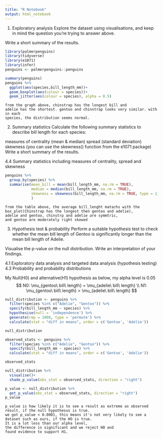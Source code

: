 ```yaml
---
title: "R Notebook"
output: html_notebook
---
```

1. Exploratory analysis
Explore the dataset using visualisations, and keep in mind the question you’re trying to answer above.

Write a short summary of the results.
```r
library(palmerpenguins)
library(tidyverse)
library(e1071)
library(infer)
penguins <- palmerpenguins::penguins 
```

```r
summary(penguins)
penguins %>% 
  ggplot(aes(species,bill_length_mm))+
  geom_boxplot(aes(colour = species))+
  geom_jitter(aes(colour = species), alpha = 0.5)
```
```
from the graph above, chinstrap has the longest bill and 
adelie has the shortest. gentoo and chinstrap looks very similar. with in each 
species, the distribution seems normal.
```

2. Summary statistics
Calculate the following summary statistics to describe bill length for each species:

measures of centrality (mean & median)
spread (standard deviation)
skewness (you can use the skewness() function from the e1071 package)
Write a short summary of the results.

4.4 Summary statistics including measures of centrality, spread and skewness
```r
penguins %>% 
  group_by(species) %>% 
  summarise(mean_bill = mean(bill_length_mm, na.rm = TRUE),
            median = median(bill_length_mm, na.rm = TRUE),
            skewness = skewness(bill_length_mm, na.rm = TRUE, type = 1)
            )
```
```
from the table above, the average bill_lenght matachs with the box_plot(Chinstrap has the longest then gentoo and adelie),
adelie and gentoo, chinstrp and adelie are symmtric,
and gentoo are moderately right skewed 
```


3. Hypothesis test & probability
Perform a suitable hypothesis test to check whether the mean bill length of Gentoo is significantly longer than the mean bill length of Adelie.

Visualise the p-value on the null distribution.
Write an interpretation of your findings.


4.1 Exploratory data analysis and targeted data analysis (hypothesis testing)
4.3 Probability and probability distributions

My Null(H0) and alternative(H1) hypothesis as below, my alpha level is 0.05
$$
N0: \mu_{gentoo\ bill\ length} = \mu_{adelie\ bill\ length} \\
N1: \mu_{gentoo\ bill\ length} > \mu_{adelie\ bill\ length}
$$


```r
null_distribution <- penguins %>% 
  filter(species %in% c("Adelie", "Gentoo")) %>% 
  specify(bill_length_mm ~ species) %>% 
  hypothesise(null = 'independence') %>% 
  generate(rep = 1000, type = 'permute') %>% 
  calculate(stat = "diff in means", order = c('Gentoo', 'Adelie'))

null_distribution
```



```r
observed_stats <- penguins %>% 
  filter(species %in% c("Adelie", "Gentoo")) %>% 
  specify(bill_length_mm ~ species) %>% 
  calculate(stat = "diff in means", order = c('Gentoo', 'Adelie'))

observed_stats 
```
```r
null_distribution %>% 
  visualise()+
  shade_p_value(obs_stat = observed_stats, direction = "right")
```
```r
p_value <- null_distribution %>% 
  get_p_value(obs_stat = observed_stats, direction = "right")
p_value
```
```
p_value is how likely it is to see a result as extreme as observed result, if the null hypothesus is true.
we got p_value < 0.0001, this means it's not very likely to see a dataset such as ours, if the HO is true. 
It is a lot less than our alpha level, 
the difference is significant and we reject H0 and 
found evidence to support H1. 
```
